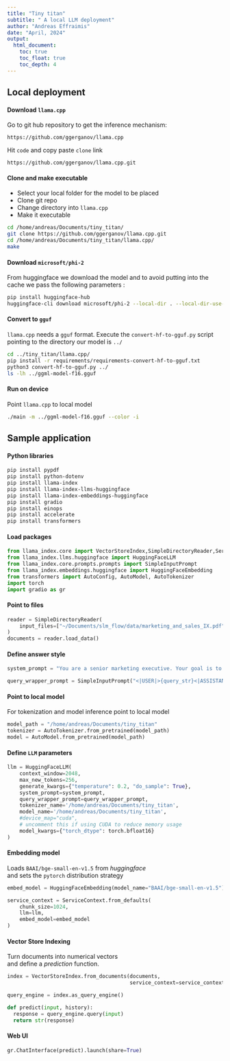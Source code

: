 ```yaml
---
title: "Tiny titan"
subtitle: " A local LLM deployment"
author: "Andreas Effraimis"
date: "April, 2024"
output:
  html_document:
    toc: true
    toc_float: true
    toc_depth: 4
---
```



## Local deployment

#### Download `llama.cpp`

Go to git hub repository to get the inference mechanism: 

`https://github.com/ggerganov/llama.cpp` 

Hit `code` and copy paste `clone` link

`https://github.com/ggerganov/llama.cpp.git`

#### Clone and make executable

* Select your local folder for the model to be placed
* Clone git repo
* Change directory into `llama.cpp`
* Make it executable

```bash
cd /home/andreas/Documents/tiny_titan/
git clone https://github.com/ggerganov/llama.cpp.git
cd /home/andreas/Documents/tiny_titan/llama.cpp/
make
```

#### Download `microsoft/phi-2`

From huggingface we download the model and to avoid putting into the cache we pass the following parameters : 

```bash
pip install huggingface-hub
huggingface-cli download microsoft/phi-2 --local-dir . --local-dir-use-symlinks False
```

#### Convert to `gguf`

`llama.cpp` needs a `gguf` format.
Execute the `convert-hf-to-gguf.py` script pointing to the directory our model is `../`

```bash
cd ../tiny_titan/llama.cpp/
pip install -r requirements/requirements-convert-hf-to-gguf.txt 
python3 convert-hf-to-gguf.py ../
ls -lh ../ggml-model-f16.gguf
```

#### Run on device
Point `llama.cpp` to local model

```bash
./main -m ../ggml-model-f16.gguf --color -i
```


## Sample application

#### Python libraries 

```bash
pip install pypdf
pip install python-dotenv
pip install llama-index
pip install llama-index-llms-huggingface
pip install llama-index-embeddings-huggingface
pip install gradio
pip install einops
pip install accelerate
pip install transformers
```

#### Load packages

```python
from llama_index.core import VectorStoreIndex,SimpleDirectoryReader,ServiceContext
from llama_index.llms.huggingface import HuggingFaceLLM
from llama_index.core.prompts.prompts import SimpleInputPrompt
from llama_index.embeddings.huggingface import HuggingFaceEmbedding
from transformers import AutoConfig, AutoModel, AutoTokenizer
import torch
import gradio as gr
```

#### Point to files

```python
reader = SimpleDirectoryReader( 
    input_files=["~/Documents/slm_flow/data/marketing_and_sales_IX.pdf"]
)
documents = reader.load_data()
```

#### Define answer style

```python
system_prompt = "You are a senior marketing executive. Your goal is to answer questions as accurately as possible based on the instructions and context provided."

query_wrapper_prompt = SimpleInputPrompt("<|USER|>{query_str}<|ASSISTANT|>")
```
#### Point to local model 

For tokenization and model inference point to local model

```python
model_path = "/home/andreas/Documents/tiny_titan"
tokenizer = AutoTokenizer.from_pretrained(model_path)
model = AutoModel.from_pretrained(model_path)
```

#### Define `LLM` parameters

```python
llm = HuggingFaceLLM(
    context_window=2048,
    max_new_tokens=256,
    generate_kwargs={"temperature": 0.2, "do_sample": True},
    system_prompt=system_prompt,
    query_wrapper_prompt=query_wrapper_prompt,
    tokenizer_name='/home/andreas/Documents/tiny_titan',
    model_name='/home/andreas/Documents/tiny_titan',
    #device_map="cuda",
    # uncomment this if using CUDA to reduce memory usage
    model_kwargs={"torch_dtype": torch.bfloat16}
)
```

#### Embedding model

Loads `BAAI/bge-small-en-v1.5` from *huggingface*  
and sets the `pytorch` distribution strategy

```python
embed_model = HuggingFaceEmbedding(model_name="BAAI/bge-small-en-v1.5")

service_context = ServiceContext.from_defaults(
    chunk_size=1024,
    llm=llm,
    embed_model=embed_model
)
```

#### Vector Store Indexing

Turn documents into numerical vectors  
and define a *prediction* function.

```python
index = VectorStoreIndex.from_documents(documents,
                                        service_context=service_context)

query_engine = index.as_query_engine()

def predict(input, history):
  response = query_engine.query(input)
  return str(response)
```

#### Web UI
```python
gr.ChatInterface(predict).launch(share=True)
```
